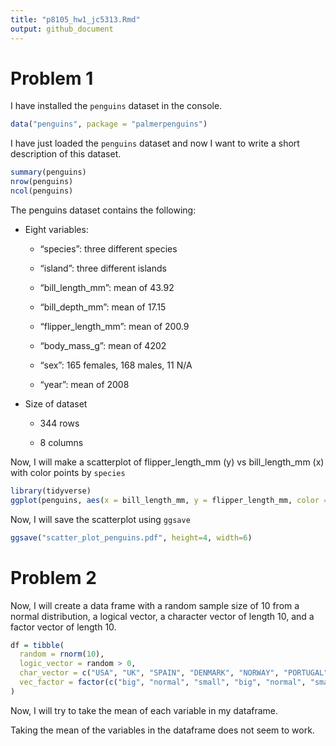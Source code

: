 ```yaml
---
title: "p8105_hw1_jc5313.Rmd"
output: github_document
---
```


# Problem 1

I have installed the `penguins` dataset in the console.

```r
data("penguins", package = "palmerpenguins")
```

I have just loaded the `penguins` dataset and now I want to write a short description of this dataset.

```r
summary(penguins)
nrow(penguins)
ncol(penguins)
```

The penguins dataset contains the following:

* Eight variables: 

  * "species": three different species 
  
  * "island": three different islands
  
  * "bill_length_mm": mean of 43.92
  
  * "bill_depth_mm": mean of 17.15
  
  * "flipper_length_mm": mean of 200.9
  
  * "body_mass_g": mean of 4202
  
  * "sex": 165 females, 168 males, 11 N/A
  
  * "year": mean of 2008
  
* Size of dataset

  * 344 rows
  
  * 8 columns

Now, I will make a scatterplot of flipper_length_mm (y) vs bill_length_mm (x) with color points by `species`

```r
library(tidyverse)
ggplot(penguins, aes(x = bill_length_mm, y = flipper_length_mm, color = species)) + geom_point()
```

Now, I will save the scatterplot using `ggsave`
```r
ggsave("scatter_plot_penguins.pdf", height=4, width=6)
```

# Problem 2

Now, I will create a data frame with a random sample size of 10 from a normal distribution, a logical vector, a character vector of length 10, and a factor vector of length 10.

```r
df = tibble(
  random = rnorm(10),
  logic_vector = random > 0,
  char_vector = c("USA", "UK", "SPAIN", "DENMARK", "NORWAY", "PORTUGAL", "CANADA", "CHINA", "RUSSIA", "INDIA"),
  vec_factor = factor(c("big", "normal", "small", "big", "normal", "small", "big", "normal", "small", "big"))
)
```

Now, I will try to take the mean of each variable in my dataframe.

Taking the mean of the variables in the dataframe does not seem to work.
